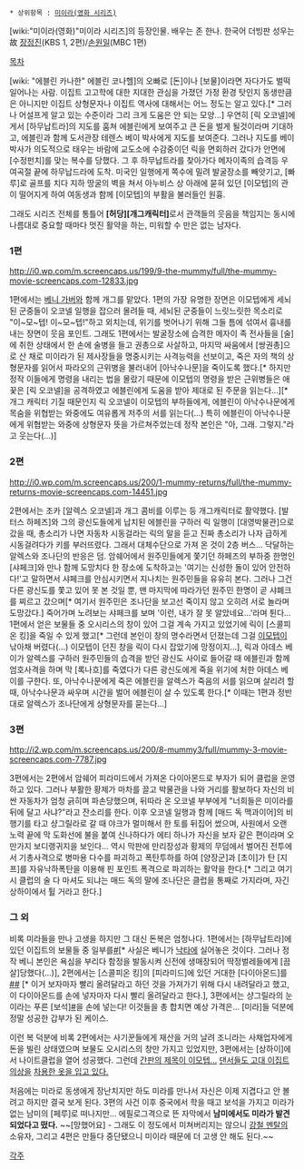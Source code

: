  * 상위항목 : [[미이라(영화 시리즈)]]

{{{+1 '''Jonathan Carnahan''' }}}

[wiki:"미이라(영화)"미이라 시리즈]의 등장인물. 배우는 존 한나. 한국어 더빙판 성우는 故 [[장정진]](KBS 1, 2편)/[[손원일(성우)|손원일]](MBC 1편)

[[목차]]

[wiki: "에블린 카나한" 에블린 코나헬]의 오빠로 [돈]이나 [보물]이라면 자다가도 벌떡 일어나는 사람. 
이집트 고고학에 대한 지대한 관심을 가졌던 가정 환경 탓인지 동생만큼은 아니지만 이집트 상형문자나 이집트 역사에 대해서는 어느 정도는 알고 있다.[* 그러나 어설프게 알고 있는 수준이라 그리 크게 도움은 안 되는 모양...] 우연히 [릭 오코넬]에게서 [하무납트라]의 지도를 훔쳐 에블린에게 보여주고 큰 돈을 벌게 될것이라며 기대하고, 에블린과 함께 도서관장 테렌스 베이 박사에게 지도를 보여준다. 그러나 지도를 베이 박사가 의도적으로 태우는 바람에 교도소에 수감중이던 릭을 면회하러 갔다가 안면에 [수정펀치]를 맞는 복수를 당했다. 그 후 하무납트라를 찾아가다 메자이족의 습격등 우여곡절 끝에 하무납드라에 도착. 미국인 일행에게 쪽수에 밀려 발굴장소를 빼앗기고, [빠루]로 골프를 치다 지하 땅굴의 벽을 쳐서 아누비스 상 아래에 묻혀 있던 [이모텝]의 관이 떨어지게 하여 여동생과 함께 [이모텝]의 부활을 불러들인 원흉. 

그래도 시리즈 전체를 통틀어 '''[허당][개그캐릭터]'''로서 관객들의 웃음을 책임지는 동시에 나름대로 중요할 때마다 멋진 활약을 하는, 미워할 수 만은 없는 남자다. 

=== 1편 ===
http://i0.wp.com/m.screencaps.us/199/9-the-mummy/full/the-mummy-movie-screencaps.com-12833.jpg

1편에서는 [[베니 가버]]와 함께 개그를 맡았다. 1편의 가장 유명한 장면은 이모텝에게 세뇌된 군중들이 오코넬 일행을 잡으러 몰려들 때, 세뇌된 군중들이 느릿느릿한 목소리로 "이~모~텝! 이~모~텝!"하고 외치는데, 위기를 벗어나기 위해 그들 틈에 섞여서 흉내를 내는 장면이 웃음 포인트. 그래도 1편에서는 발굴장소에 습격한 메자이 족 전사들을 [술]에 취한 상태에서 한 손에 술병을 들고 권총으로 사살하고, 마지막 싸움에서 [쌍권총]으로 산 채로 미이라가 된 제사장들을 명중시키는 사격능력을 선보이고, 죽은 자의 책의 상형문자를 읽어서 파라오의 근위병을 불러내어 [아낙수나문]을 죽이도록 했다.[* 하지만 정작 이들에게 명령을 내리는 법을 몰랐기 때문에 이모텝의 명령을 받은 근위병들은 애꿎은 [릭 오코넬]을 공격하였고 에블린에게 도움을 받아 제대로 된 주문을 읽는다...][* 개그 캐릭터 기질 때문인지 릭 오코넬이 이모텝의 부하들에게, 에블린이 아낙수나문에게 목숨을 위협받는 와중에도 여유롭게 저주의 서를 읽는다(...) 특히 에블린이 아낙수나문에게 위협받는 와중에 상형문자 뜻을 가르쳐주었는데 정작 본인은 "아, 그래. 그렇지."라고 웃는다(...)]

=== 2편 ===
http://i0.wp.com/m.screencaps.us/200/1-mummy-returns/full/the-mummy-returns-movie-screencaps.com-14451.jpg

2편에서는 조카 [알렉스 오코넬]과 개그 콤비를 이루는 등 개그캐릭터로 활약했다. 
[발터스 하페즈]와 그의 광신도들에게 납치된 에블린을 구하러 릭 일행이 [대영박물관]으로 갔을 때, 총소리가 나면 자동차 시동걸라는 릭의 말을 듣고 진짜 총소리가 나자 급하게 시동걸려다가 키를 부러뜨렸다. 그래서 대체수단으로 가져 온 것이 2층 버스... 닥달하는 알렉스와 조나단의 반응은 덤. 암쉐어에서 원주민들에게 쫓기던 하페즈의 부하중 한명인 [샤페크]와 만나 함께 도망치다 한 장소에 도착하고는 '여기는 신성한 돌이 있어 안전하다!'고 말하면서 샤페크를 안심시키면서 지나치는 원주민들을 유유히 본다. 그러나 그건 다른 광신도를 쫓고 있어 못 본 것일 뿐, 맨 마지막에 따라가던 원주민 한명이 곧 샤폐크를 찌르고 갔으며[* 여기서 원주민은 조나단을 보고선 죽이지 않고 오히려 서로 놀라며 도망갔다.] 죽어가며 노려보는 샤페크를 보며 '이런, 내가 잘 못 알았네요...'라며 튄다... 1편에서 얻은 보물들 중 오시리스의 창이 있어 그걸 계속 가지고 있었기에 릭이 [스콜피온 킹]을 죽일 수 있게 했고[* 그런데 본인이 창의 명수라면서 던졌는데 그걸 [[이모텝]]이 낚아채 버렸다(...) 이모텝이 던진 창을 릭이 다시 잡았기에 망정이지...], 릭과 아데스 베이가 알렉스를 구하러 원주민들의 습격을 받던 광신도 사이로 들어갈 때 에블린과 함께 엄호사격을 하며 막 [록나흐]를 죽였다가 다른 광신도에게 죽을 위기에 처한 아데스 베이를 구한다. 또, 아낙수나문에게 죽은 에블린을 알렉스가 죽음의 서를 읽으며 살리려 할 때, 아낙수나문과 싸우며 시간을 벌어 에블린이 살 수 있도록 한다.[* 이때는 1편과 정반대로 알렉스가 조나단에게 상형문자를 묻는다...]

=== 3편 ===
http://i2.wp.com/m.screencaps.us/200/8-mummy3/full/mummy-3-movie-screencaps.com-7787.jpg

3편에서는 2편에서 암쉐어 피라미드에서 가져온 다이아몬드로 부자가 되어 클럽을 운영하고 있다. 
그러나 부활한 황제가 마차를 끌고 박물관을 나와 거리를 활보하다 자신의 비싼 자동차가 엄청 긁히며 파손당했으며, 뒤따라 온 오코넬 부부에게 "너희들은 미이라를 뒤에 달고 사냐?"라고 잔소리를 한다. 이후 오코넬 일행과 함께 [매드 독 맥과이어]의 비행기를 타고 샹그릴라로 갈 때 야크가 멀미해서 한 토를 뒤집어 썼으며, 사원에서 오랜 노력 끝에 막 도화선에 불을 붙여 신나하다가 에티 하나가 자신을 보자 같은 편이라며 오만가지 보디랭귀지을 보인다... 역시 막판에 만리장성과 황제의 무덤에서 벌어진 전투에서 기총사격으로 병마용 다수를 파괴하고 폭탄투하를 하여 [양장군]과 [초이]가 탄 [지프]를 자유낙하폭탄을 이용해 핀 포인트 폭격으로 파괴하는 활약을 한다.[* 그리고 여기시 클럽의 술 다 마셔도 되냐는 매드 독의 말에 조나단은 클럽을 통째로 가지라며, 자긴 상하이에서 튈 거라고 한다.]

=== 그 외 ===
비록 미라들을 만나 고생을 하지만 그 대신 돈복은 엄청나다. 
1편에서는 [하무납트라]에 있던 이집트의 보물들 중 일부를[http://screencaps.us/199/9-the-mummy/full/the-mummy-movie-screencaps.com-13910.jpg #][* 사실은 베니가 [[낙타]]에 실어놓은 것이다. 그러나 정작 베니 본인은 욕심을 부리다 함정을 발동시켜 신전에 생매장되어 딱정벌레들에게 [끔살]당했다(...)], 2편에서는 [스콜피온 킹]의 [피라미드]에 있던 거대한 [다이아몬드]를[http://screencaps.us/200/1-mummy-returns/full/the-mummy-returns-movie-screencaps.com-14303.jpg #][http://screencaps.us/200/1-mummy-returns/full/the-mummy-returns-movie-screencaps.com-14371.jpg #] [* 이거 보자마자 빨리 올려달라고 하던 것을 가져가기 위해 다시 내려달라고 했고, 이 다이아몬드를 손에 넣자마자 다시 빨리 올려달라고 한다.], 3편에서는 샹그릴라의 눈이라는 푸른 [보석][http://i2.wp.com/m.screencaps.us/200/8-mummy3/full/mummy-3-movie-screencaps.com-12056.jpg #]을 손에 넣는다! 이것들을 총 합치면 예상 가격은... [미라]들 덕분에 정말 성공한 갑부가 된 케이스.

이런 복 덕분에 비록 2편에서는 사기꾼들에게 재산을 거의 날려 조니라는 사채업자에게 돈을 빌린 상태였으며 보물도 오시리스의 창만 가지고 있었지만, 3편에서는 [상하이]에서 나이트클럽을 열어 성공했다. 그런데 [http://i2.wp.com/m.screencaps.us/200/8-mummy3/full/mummy-3-movie-screencaps.com-3103.jpg 간판의 제목이 이모텝...] [http://i2.wp.com/m.screencaps.us/200/8-mummy3/full/mummy-3-movie-screencaps.com-3119.jpg 댄서들도 고대 이집트 의상을] [http://i2.wp.com/m.screencaps.us/200/8-mummy3/full/mummy-3-movie-screencaps.com-3127.jpg 차용한 옷을 입고 있다.]

처음에는 미라로 동생에게 장난치지만 하도 미라를 만나서 자신은 이제 지겹다고 안 볼려고 하지만 결국 보게 된다. 
3편의 사건 이후 중국에서 학을 때고 보석을 가지고 미라가 없는 남미의 [페루]로 떠나지만... 에필로그격으로 뜬 자막에서 '''남미에서도 미라가 발견되었다고 떴다.''' 
~~[망했어요] - 그래도 이 정도에서 미쳐버리지는 않으니 [[강철 멘탈]]의 소유자, 그리고 4편은 만들다 중단됐으니 미이라 때문에 더 고생 안 해도 된다.~~

[[각주]]
